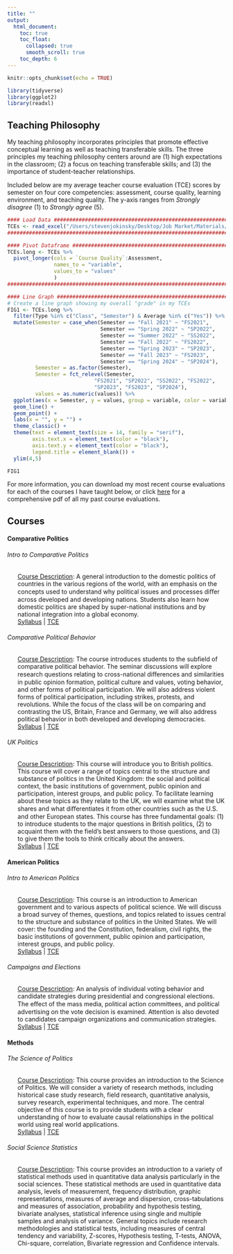 ```yaml
---
title: ""
output: 
  html_document:
    toc: true
    toc_float: 
      collapsed: true
      smooth_scroll: true
    toc_depth: 6
---
```


```r
knitr::opts_chunk$set(echo = TRUE)

library(tidyverse)
library(ggplot2)
library(readxl)
```

## Teaching Philosophy
My teaching philosophy incorporates principles that promote effective conceptual learning as well as teaching transferable skills. The three principles my teaching philosophy centers around are (1) high expectations in the classroom; (2) a focus on teaching transferable skills; and (3) the importance of student-teacher relationships.

Included below are my average teacher course evaluation (TCE) scores by semester on four core competencies: assessment, course quality, learning environment, and teaching quality. The y-axis ranges from *Strongly disagree* (1) to *Strongly agree* (5).

```r
#### Load Data #################################################################
TCEs <- read_excel("/Users/stevenjokinsky/Desktop/Job Market/Materials/Statements/Teaching/Effectiveness/TCEs/TCE scores.xlsx")
################################################################################

#### Pivot Dataframe ###########################################################
TCEs.long <- TCEs %>%
  pivot_longer(cols = `Course Quality`:Assessment,
               names_to = "variable",
               values_to = "values"
               )
################################################################################

#### Line Graph ################################################################
# Create a line graph showing my overall "grade" in my TCEs
FIG1 <- TCEs.long %>%
  filter(Type %in% c("Class", "Semester") & Average %in% c("Yes")) %>%
  mutate(Semester = case_when(Semester == "Fall 2021" ~ "FS2021",
                              Semester == "Spring 2022" ~ "SP2022",
                              Semester == "Summer 2022" ~ "SS2022",
                              Semester == "Fall 2022" ~ "FS2022",
                              Semester == "Spring 2023" ~ "SP2023",
                              Semester == "Fall 2023" ~ "FS2023",
                              Semester == "Spring 2024" ~ "SP2024"),
         Semester = as.factor(Semester),
         Semester = fct_relevel(Semester, 
                            "FS2021", "SP2022", "SS2022", "FS2022", 
                            "SP2023", "FS2023", "SP2024"),
         values = as.numeric(values)) %>%
  ggplot(aes(x = Semester, y = values, group = variable, color = variable, shape = variable)) +
  geom_line() +
  geom_point() +
  labs(x = "", y = "") +
  theme_classic() +
  theme(text = element_text(size = 14, family = "serif"),
        axis.text.x = element_text(color = "black"),
        axis.text.y = element_text(color = "black"),
        legend.title = element_blank()) +
  ylim(4,5)

FIG1
```

For more information, you can download my most recent course evaluations for each of the courses I have taught below, or click [here](./TCE/EoTE.pdf) for a comprehensive pdf of all my past course evaluations.

## Courses
#### Comparative Politics
###### Intro to Comparative Politics 
  <ul>
    <li style="list-style-type: none;"> <u>Course Description</u>: A general introduction to the domestic politics of countries in the various regions of the world, with an emphasis on the concepts used to understand why political issues and processes diﬀer across developed and developing nations. Students also learn how domestic politics are shaped by super-national institutions and by national integration into a global economy. </li>
    <li style="list-style-type: none;"> [Syllabus](./Syllabi/Intro-CP-Syllabus-SP24.pdf) | [TCE](./TCE/TCE-Intro-CP-SP24.pdf) </li>
  </ul>

###### Comparative Political Behavior 
  <ul>
    <li style="list-style-type: none;"> <u>Course Description</u>: The course introduces students to the subfield of comparative political behavior. The seminar discussions will explore research questions relating to cross-national diﬀerences and similarities in public opinion formation, political culture and values, voting behavior, and other forms of political participation. We will also address violent forms of political participation, including strikes, protests, and revolutions. While the focus of the class will be on comparing and contrasting the US, Britain, France and Germany, we will also address political behavior in both developed and developing democracies. </li>
    <li style="list-style-type: none;"> [Syllabus](./Syllabi/CPB-Syllabus-SP24.pdf) | [TCE](./TCE/TCE-CPB-SP22.pdf) </li>
  </ul>

###### UK Politics
  <ul>
    <li style="list-style-type: none;"> <u>Course Description</u>: This course will introduce you to British politics. This course will cover a range of topics central to the structure and substance of politics in the United Kingdom: the social and political context, the basic institutions of government, public opinion and participation, interest groups, and public policy. To facilitate learning about these topics as they relate to the UK, we will examine what the UK shares and what diﬀerentiates it from other countries such as the U.S. and other European states. This course has three fundamental goals: (1) to introduce students to the major questions in British politics, (2) to acquaint them with the field’s best answers to those questions, and (3) to give them the tools to think critically about the answers. </li>
    <li style="list-style-type: none;"> [Syllabus](./Syllabi/UK-Politics-Syllabus-FS23.pdf) | [TCE](./TCE/TCE-UK-Politics-FS23.pdf) </li>
  </ul>

#### American Politics
###### Intro to American Politics
  <ul>
    <li style="list-style-type: none;"> <u>Course Description</u>: This course is an introduction to American government and to various aspects of political science. We will discuss a broad survey of themes, questions, and topics related to issues central to the structure and substance of politics in the United States. We will cover: the founding and the Constitution, federalism, civil rights, the basic institutions of government, public opinion and participation, interest groups, and public policy. </li>
    <li style="list-style-type: none;"> [Syllabus](./Syllabi/Intro-AP-Syllabus-FS21.pdf) | [TCE](./TCE/TCE-Intro-AP-FS21.pdf) </li>
  </ul>

###### Campaigns and Elections
  <ul>
    <li style="list-style-type: none;"> <u>Course Description</u>: An analysis of individual voting behavior and candidate strategies during presidential and congressional elections. The eﬀect of the mass media, political action committees, and political advertising on the vote decision is examined. Attention is also devoted to candidates campaign organizations and communication strategies. </li>
    <li style="list-style-type: none;"> [Syllabus](./Syllabi/CE-Syllabus-SP24.pdf) | [TCE](./TCE/TCE-CE-SP24.pdf) </li>
  </ul>

#### Methods
###### The Science of Politics
  <ul>
    <li style="list-style-type: none;"> <u>Course Description</u>: This course provides an introduction to the Science of Politics. We will consider a variety of research methods, including historical case study research, field research, quantitative analysis, survey research, experimental techniques, and more. The central objective of this course is to provide students with a clear understanding of how to evaluate causal relationships in the political world using real world applications. </li>
    <li style="list-style-type: none;"> [Syllabus](./Syllabi/SoP-Syllabus-SP23.pdf) | [TCE](./TCE/TCE-SoP-SP23.pdf) </li>
  </ul>

###### Social Science Statistics
  <ul>
    <li style="list-style-type: none;"> <u>Course Description</u>: This course provides an introduction to a variety of statistical methods used in quantitative data analysis particularly in the social sciences. These statistical methods are used in quantitative data analysis, levels of measurement, frequency distribution, graphic representations, measures of average and dispersion, cross-tabulations and measures of association, probability and hypothesis testing, bivariate analyses, statistical inference using single and multiple samples and analysis of variance. General topics include research methodologies and statistical tests, including measures of central tendency and variability, Z-scores, Hypothesis testing, T-tests, ANOVA, Chi-square, correlation, Bivariate regression and Confidence intervals. </li>
    <!-- <li style="list-style-type: none;"> Syllabus | TCE </li> -->
  </ul>
